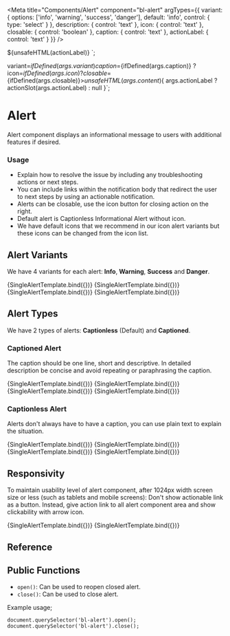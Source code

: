 

<Meta
  title="Components/Alert"
  component="bl-alert"
  argTypes={{
    variant: {
      options: ['info', 'warning', 'success', 'danger'],
      default: 'info',
      control: { type: 'select' }
    },
    description: {
      control: 'text'
    },
    icon: {
      control: 'text'
    },
    closable: {
      control: 'boolean'
    },
    caption: {
      control: 'text'
    },
    actionLabel: {
      control: 'text'
    }
  }}
/>

  <bl-button slot="action">${unsafeHTML(actionLabel)}</bl-button>
`;

  variant=${ifDefined(args.variant)}
  caption=${ifDefined(args.caption)}
  ?icon=${ifDefined(args.icon)}
  ?closable=${ifDefined(args.closable)}>${
    unsafeHTML(args.content)
  }${
    args.actionLabel ? actionSlot(args.actionLabel) : null
  }</bl-alert>`;

# Alert
Alert component displays an informational message to users with additional features if desired.

### Usage

* Explain how to resolve the issue by including any troubleshooting actions or next steps.
* You can include links within the notification body that redirect the user to next steps by using an actionable notification.
* Alerts can be closable, use the icon button for closing action on the right.
* Default alert is Captionless Informational Alert without icon.
* We have default icons that we recommend in our icon alert variants but these icons can be changed from the icon list.

## Alert Variants

We have 4 variants for each alert: **Info**, **Warning**, **Success** and **Danger**.

<Canvas isColumn>
  <Story name="Info Variant" args={{content: 'Info Variant'}}>
      {SingleAlertTemplate.bind({})}
  </Story>
  <Story name="Warning Variant" args={{variant: 'warning', icon: true, content: 'Warning Variant'}}>
      {SingleAlertTemplate.bind({})}
  </Story>
  <Story name="Success Variant" args={{variant: 'success', content: 'Success Variant'}}>
      {SingleAlertTemplate.bind({})}
  </Story>
  <Story name="Danger Variant" args={{variant: 'danger', icon: true, content: 'Danger Variant'}}>
      {SingleAlertTemplate.bind({})}
  </Story>
</Canvas>

## Alert Types

We have 2 types of alerts: **Captionless** (Default) and **Captioned**.

### Captioned Alert

The caption should be one line, short and descriptive. In detailed description be concise and avoid repeating or paraphrasing the caption.

<Canvas isColumn>
  <Story name="Captioned Info Alert" args={{caption: "Info Caption", content: "Detailed description.", icon: true}}>
    {SingleAlertTemplate.bind({})}
  </Story>
  <Story name="Captioned Warning Alert" args={{variant: "warning", caption: "Warning Caption", content: `Detailed description.`, actionLabel: 'Action Link'}}>
      {SingleAlertTemplate.bind({})}
  </Story>
  <Story name="Captioned Success Alert" args={{variant: "success", caption: "Success Caption", content: "Detailed description.", closable: true}}>
      {SingleAlertTemplate.bind({})}
  </Story>
  <Story name="Captioned Danger Alert" args={{variant: "danger", caption: "Danger Caption", content: "Detailed description.", actionLabel: 'Action Link'}}>
      {SingleAlertTemplate.bind({})}
  </Story>
</Canvas>

### Captionless Alert

Alerts don't always have to have a caption, you can use plain text to explain the situation.

<Canvas isColumn>
  <Story name="Captionless Info Alert" args={{content: "Informational Text", icon: true}}>
      {SingleAlertTemplate.bind({})}
  </Story>
  <Story name="Captionless Warning Alert" args={{variant: "warning", content: "Warning Text"}}>
      {SingleAlertTemplate.bind({})}
  </Story>
  <Story name="Captionless Success Alert" args={{variant: "success",content: "Success Text", icon: true, closable: true}}>
      {SingleAlertTemplate.bind({})}
  </Story>
  <Story name="Captionless Danger Alert" args={{variant: "danger", content: "Danger Text", actionLabel: 'Action Link'}}>
      {SingleAlertTemplate.bind({})}
  </Story>
</Canvas>

## Responsivity

To maintain usability level of alert component, after 1024px width screen size or less (such as tablets and mobile screens):
Don't show actionable link as a button. Instead, give action link to all alert component area and show clickability with arrow icon.

<Canvas isColumn>
  <Story
    name="Responsive Alert without Action Slot"
    parameters={{
      chromatic: { viewports: [375] },
      viewport: {
        defaultViewport: "responsive",
        viewports: INITIAL_VIEWPORTS
      },
    }}
    args={{caption: "Informational Caption", content: "Detailed description.", icon: true, closable: true}}
  >
      {SingleAlertTemplate.bind({})}
  </Story>
  <Story
    name="Responsive Alert with Action Slot"
    parameters={{
      chromatic: { viewports: [375] },
      viewport: {
        defaultViewport: "responsive",
        viewports: INITIAL_VIEWPORTS,
      },
    }}
    args={{caption: "Informational Caption", content: `Detailed description.`, icon: true, closable: true, actionLabel: 'Action Link'}}
  >
      {SingleAlertTemplate.bind({})}
  </Story>
</Canvas>

## Reference

<ArgsTable of="bl-alert" />

## Public Functions

* `open()`: Can be used to reopen closed alert.
* `close()`: Can be used to close alert.

Example usage;

```
document.querySelector('bl-alert').open();
document.querySelector('bl-alert').close();
```

